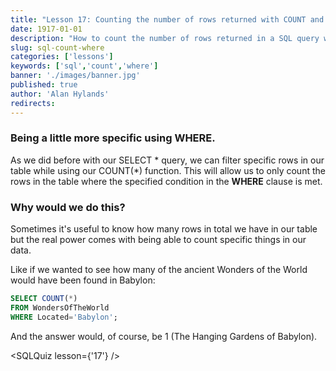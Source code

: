 ```yaml
---
title: "Lesson 17: Counting the number of rows returned with COUNT and the WHERE clause."
date: 1917-01-01
description: "How to count the number of rows returned in a SQL query with the COUNT function when using a WHERE clause to filter the results."
slug: sql-count-where
categories: ['lessons']
keywords: ['sql','count','where']
banner: './images/banner.jpg'
published: true
author: 'Alan Hylands'
redirects:
---
```


### Being a little more specific using WHERE.

As we did before with our SELECT * query, we can filter specific rows in our table while using our COUNT(*) function. This will allow us to only count the rows in the table where the specified condition in the **WHERE** clause is met.

### Why would we do this?

Sometimes it's useful to know how many rows in total we have in our table but the real power comes with being able to count specific things in our data.

Like if we wanted to see how many of the ancient Wonders of the World would have been found in Babylon:

```sql
SELECT COUNT(*) 
FROM WondersOfTheWorld
WHERE Located='Babylon';
```

And the answer would, of course, be 1 (The Hanging Gardens of Babylon).

<SQLQuiz lesson={'17'} /> 